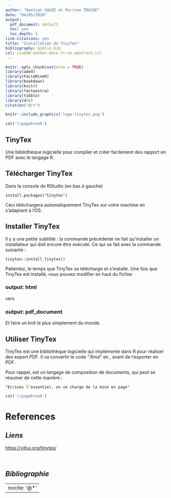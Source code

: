 ```yaml
---
author: "Bastian SAUZE et Perrine TRUCHE"
date: "04/05/2020"
output:
  pdf_document: default
  toc: yes
  toc_depth: 3
link-citations: yes
title: "Installation de TinyTex"
bibliography: biblio.bib
csl: iso690-author-date-fr-no-abstract.csl
---
```


```r
knitr::opts_chunk$set(echo = TRUE)
library(ade4)
library(FactoMineR)
library(bookdown)
library(knitr)
library(factoextra)
library(tibble)
library(drc)
citation("drc")
```


```r
knitr::include_graphics('logo-tinytex.png')
```

```r
cat('\\pagebreak')
```

## TinyTex

Une bibliothèque logicielle pour compiler et créer facilement des rapport en PDF avec le langage R.

## Télécharger TinyTex

Dans la console de RStudio (en bas à gauche)

```
install.packages("tinytex")
```
Ceci téléchargera automatiquement TinyTex sur votre machine en s'adaptant à l'OS.

## Installer TinyTex

Il y a une petite subtilité : la commande précédente ne fait qu'installer un installateur qui doit encore être exécuté. Ce qui se fait avec la commande suivante :

```
tinytex::install_tinytex()
```

Patientez, le temps que TinyTex se télécharge et s'installe.
Une fois que TinyTex est installé, vous pouvez modifier en haut du fichier

### output: html

vers

### output: pdf_document

Et faire un knit le plus simplement du monde.

## Utiliser TinyTex

TinyTex est une bibliothèque logicielle qui implémente \LaTeX dans R pour réaliser des export PDF. Il va convertir le code ".Rmd" en \LaTeX, avant de l'exporter en PDF. 

Pour rappel, \LaTeX est un langage de composition de documents, qui peut se résumer de cette manière :

```
"Ecrivez l'essentiel, on se charge de la mise en page"
```

```r
cat('\\pagebreak')
```

# References

## *Liens*

<https://yihui.org/tinytex/>

&nbsp;

## *Bibliographie*

---
nocite: '@*'
---